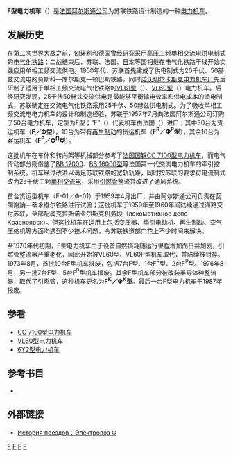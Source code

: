 {{Infobox Locomotive
| name = F<br/>Ф
| image = Freight electric locomotive FK-07 (6).jpg
| caption = FK-07号机车
| type = [[电力机车|电力机车]]
| origin = {{FRA}}
| designer = 
| builder = [[阿尔斯通公司|阿尔斯通公司]]
| buildmodel = 
| ordernumber = 
| serialnumber = 01～50
| roadnumber = 
| builddate        = 1959年—1960年
| totalproduction  = 50台
| user = {{USSR}}
| railroad = 
| deliverydate = 
| firstrundate = 
| lastrundate = 
| retiredate = 
| scrapdate = 
| nicknames = 
| aarwheels = 
| uicclass = [[Co'Co'|Co'Co']]
| gauge = 1,524毫米
| trucks = 
| bogies = 
| wheeldiameter = 1,250毫米
| axleload = 
| wheelbase = 
| minimumcurve = 
| length = 
| width = 
| height = 
| framesize = 
| weight = 
| sandcap = 
| electricsystem = AC 50Hz 25kV
| transmission = 交—直流电
| tractionmotors = TAO-649A1／B1
| topspeed = 100公里/小时
| sustainedspeed = 
| poweroutput = 
| tractiveeffort = 
| factorofadhesion = 
| locobrakes = 
| locobrakepower = 
| locobrakeforce = 
| trainbrakes = 
| safety = 
| notes =
}}
'''F型电力机车'''（{{lang-ru|'''Электровоз Ф'''}}）是[[法国|法国]][[阿尔斯通公司|阿尔斯通公司]]为苏联铁路设计制造的一种[[电力机车|电力机车]]。

==发展历史==
在[[第二次世界大战|第二次世界大战]]之前，[[匈牙利|匈牙利]]和[[德国|德国]]曾经研究采用高压工频[[单相交流电|单相交流电]]供电制式的[[电气化铁路|电气化铁路]]；二战结束后，苏联、法国、[[日本|日本]]等国相继在电气化铁路干线开始实践应用单相工频交流供电。1950年代，苏联首先建成了供电制式为20千伏、50赫兹交流电的莫斯科—库尔斯克—顿巴斯铁路，同时[[诺沃切尔卡斯克电力机车厂|诺沃切尔卡斯克电力机车厂]]先后研制了适用于单相工频交流电气化铁路的[[VL61型电力机车|VL61型]]（{{lang|ru|НО}}）、[[VL60型电力机车|VL60型]]（{{lang|ru|Н6О}}）电力机车。后经研究发现，25千伏50赫兹交流供电是最能够平衡输电效率和供电成本的馈电制式，苏联确定在交流电气化铁路采用25千伏、50赫兹供电制式。为了吸收单相工频交流电电力机车的设计和制造经验，苏联于1957年7月向法国阿尔斯通公司订购了50台电力机车，定型为F型；“F”（{{lang|ru|Ф}}）代表机车由法国（{{lang|ru|Франции}}）进口；其中30台为货运机车（'''F／Ф型'''），10台为带有[[再生制动|再生制动]]的货运机车（'''F<sup>R</sup>／Ф<sup>Р</sup>型'''），其余10台为客运机车（'''F<sup>P</sup>／Ф<sup>П</sup>型'''）。

这批机车在车体和转向架等机械部分参考了[[法国国铁|法国国铁]][[CC_7100型电力机车|CC 7100型电力机车]]，而电气传动部分则借鉴了[[BB_12000型电力机车|BB 12000]]、[[BB_16000型电力机车|BB 16000型]]等法国第一代交流电力机车的牵引控制系统。机车经过改进以满足苏联铁路的宽轨轨距，同时按苏联的要求将电流制式改为25千伏工频[[单相交流电|单相交流电]]，采用[[引燃管|引燃管]]整流并改进了通风系统。

首台货运型机车（F-01／Ф-01）于1959年4月出厂，并由阿尔斯通公司负责在瓦朗謝訥—蒂永维尔铁路进行试验；这批机车于1959年至1960年间陆续通过海路交付苏联，全部配属克拉斯诺亚尔斯克机务段（локомотивное депо Красноярск）。但这批机车在运用上包括变压器、牵引电动机、再生制动、空气压缩机等方面均遇到不少技术问题，令苏联铁道部门花上不少时间来解决。

至1970年代初期，F型电力机车由于设备自然损耗随运行里程增加而日益加剧，引燃管整流器严重老化，因此开始被VL60型、VL60P型机车取代，并陆续被封存。1973年8月，首批10台F型机车报废，包括7台F型、1台F<sup>R</sup>型、2台F<sup>P</sup>型。1976年8月，另一批7台F型、5台F<sup>P</sup>型机车报废。其余F型机车部分被改装半导体硅整流器，取代了引燃管，这种机车更名为'''F<sup>K</sup>／Ф<sup>К</sup>型'''。最后一台F型电力机车于1987年报废。

== 参看 ==
{{Portal|鐵路|P train.svg}}
* [[CC_7100型电力机车|CC 7100型电力机车]]
* [[VL60型电力机车|VL60型电力机车]]
* [[中国铁路6Y2型电力机车|6Y2型电力机车]]

== 参考书目 ==
*{{ru}}{{cite book |author=Раков В. А. |title=Электровозы серий Ф, ФР и ФП // Локомотивы отечественных железных дорог 1956 - 1975 |year=1999 |publisher=Транспорт |location=Moscow |isbn=5-277-02012-8 |page=89-92}}

== 外部链接 ==
* {{ru}}[http://trainshistory.ru/lokomotivy/magistralnye-elektrovozy/peremennogo-toka/elektrovoz-f.html История поездов：Электровоз Ф] {{Wayback|url=http://trainshistory.ru/lokomotivy/magistralnye-elektrovozy/peremennogo-toka/elektrovoz-f.html |date=20130511054825 }}

{{Soviet and CIS locomotives}}

[[Category:苏联电力机车|F]]
[[Category:阿尔斯通制铁路机车|F]]
[[Category:Co-Co軸式機車|F]]
[[Category:25千伏50赫兹交流电力机车|F]]
